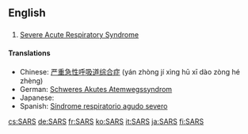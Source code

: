 ==English==

==={{acronym}}===
{{en-noun|-}}

# {{pathology}} [[severe acute respiratory syndrome|Severe Acute Respiratory Syndrome]]

====Translations====
* Chinese: [[严重急性呼吸道综合症]] (yán zhòng jí xìng hū xī dào zòng hé zhèng)
* German: [[Schweres Akutes Atemwegssyndrom]]
* Japanese: {{t-|ja|重症急性呼吸器症候群}}
* Spanish: [[Síndrome respiratorio agudo severo]]

[[cs:SARS]]
[[de:SARS]]
[[fr:SARS]]
[[ko:SARS]]
[[it:SARS]]
[[ja:SARS]]
[[fi:SARS]]